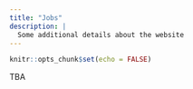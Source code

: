 ```yaml
---
title: "Jobs"
description: |
  Some additional details about the website
---
```


```r
knitr::opts_chunk$set(echo = FALSE)
```

TBA